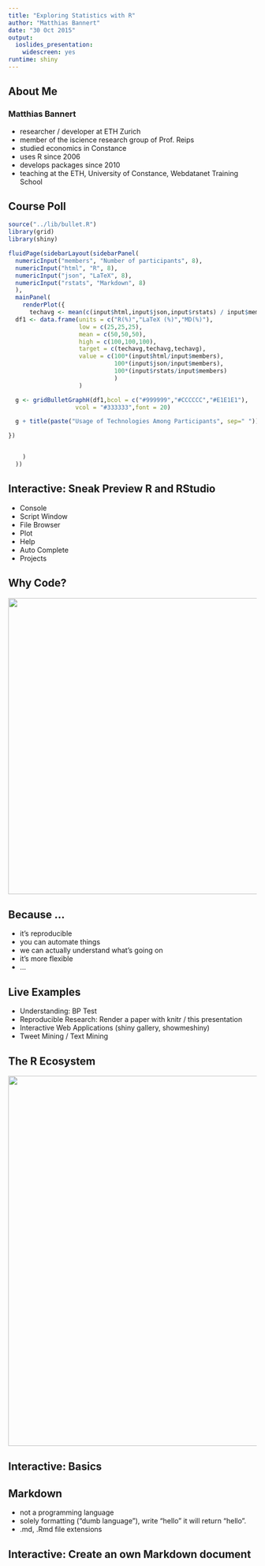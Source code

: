 ```yaml
---
title: "Exploring Statistics with R"
author: "Matthias Bannert"
date: "30 Oct 2015"
output:
  ioslides_presentation:
    widescreen: yes
runtime: shiny
---
```


## About Me 

### Matthias Bannert
- researcher / developer at ETH Zurich 
- member of the iscience research group of Prof. Reips
- studied economics in Constance
- uses R since 2006
- develops packages since 2010
- teaching at the ETH, University of Constance, Webdatanet Training School

## Course Poll
```r
source("../lib/bullet.R")
library(grid)
library(shiny)

fluidPage(sidebarLayout(sidebarPanel(
  numericInput("members", "Number of participants", 8),
  numericInput("html", "R", 8),
  numericInput("json", "LaTeX", 8),
  numericInput("rstats", "Markdown", 8)  
  ),
  mainPanel(
    renderPlot({
      techavg <- mean(c(input$html,input$json,input$rstats) / input$members)*100
  df1 <- data.frame(units = c("R(%)","LaTeX (%)","MD(%)"),
                    low = c(25,25,25),
                    mean = c(50,50,50),
                    high = c(100,100,100),
                    target = c(techavg,techavg,techavg),
                    value = c(100*(input$html/input$members),
                              100*(input$json/input$members),
                              100*(input$rstats/input$members)
                              )
                    )

  g <- gridBulletGraphH(df1,bcol = c("#999999","#CCCCCC","#E1E1E1"),
                   vcol = "#333333",font = 20)

  g + title(paste("Usage of Technologies Among Participants", sep=" "))

})  


    )
  ))
```

## Interactive: Sneak Preview R and RStudio
- Console
- Script Window
- File Browser
- Plot
- Help
- Auto Complete
- Projects

## Why Code? 
<img src="busy.png" width="600px">

## Because ...

- it's reproducible
- you can automate things
- we can actually understand what's going on
- it's more flexible
- ...


## Live Examples
- Understanding: BP Test
- Reproducible Research: Render a paper with knitr  / this presentation
- Interactive Web Applications (shiny gallery, showmeshiny)
- Tweet Mining / Text Mining


<!-- Break / form teams -->

## The R Ecosystem
<img src="mindmap.png" width="750px">

## Interactive: Basics



## Markdown
- not a programming language
- solely formatting ("dumb language"), write "hello" it will return "hello".
- .md, .Rmd file extensions


## Interactive: Create an own Markdown document
